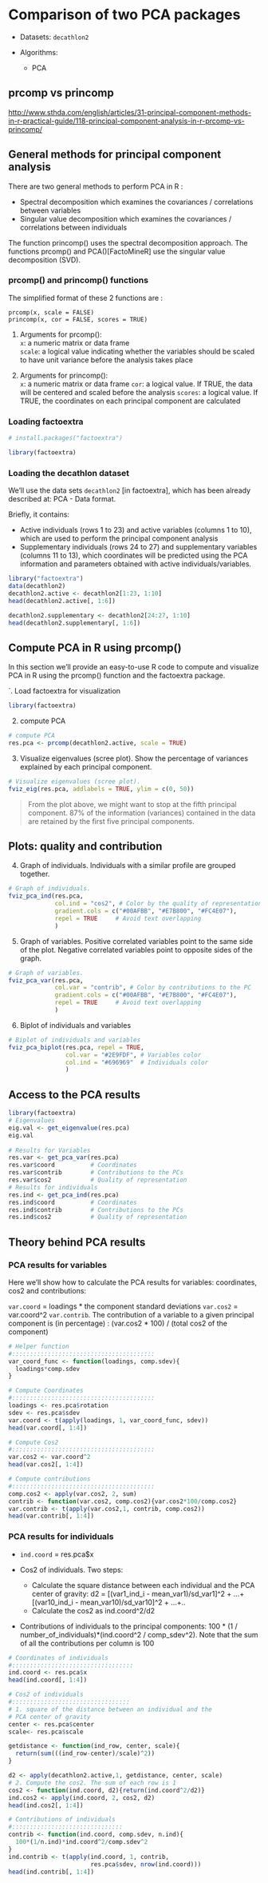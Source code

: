 # Comparison of two PCA packages

-   Datasets: `decathlon2`

-   Algorithms:

    -   PCA

## prcomp vs princomp

<http://www.sthda.com/english/articles/31-principal-component-methods-in-r-practical-guide/118-principal-component-analysis-in-r-prcomp-vs-princomp/>

## General methods for principal component analysis

There are two general methods to perform PCA in R :

-   Spectral decomposition which examines the covariances / correlations between variables
-   Singular value decomposition which examines the covariances / correlations between individuals

The function princomp() uses the spectral decomposition approach. The functions prcomp() and PCA()[FactoMineR] use the singular value decomposition (SVD).

### prcomp() and princomp() functions

The simplified format of these 2 functions are :

    prcomp(x, scale = FALSE)
    princomp(x, cor = FALSE, scores = TRUE)

1.  Arguments for prcomp():\
    `x`: a numeric matrix or data frame\
    `scale`: a logical value indicating whether the variables should be scaled to have unit variance before the analysis takes place

2.  Arguments for princomp():\
    `x`: a numeric matrix or data frame `cor`: a logical value. If TRUE, the data will be centered and scaled before the analysis `scores`: a logical value. If TRUE, the coordinates on each principal component are calculated

### Loading factoextra

```r
# install.packages("factoextra")
```

```r
library(factoextra)
```

### Loading the decathlon dataset

We'll use the data sets `decathlon2` [in factoextra], which has been already described at: PCA - Data format.

Briefly, it contains:

-   Active individuals (rows 1 to 23) and active variables (columns 1 to 10), which are used to perform the principal component analysis
-   Supplementary individuals (rows 24 to 27) and supplementary variables (columns 11 to 13), which coordinates will be predicted using the PCA information and parameters obtained with active individuals/variables.

```r
library("factoextra")
data(decathlon2)
decathlon2.active <- decathlon2[1:23, 1:10]
head(decathlon2.active[, 1:6])
```

```r
decathlon2.supplementary <- decathlon2[24:27, 1:10]
head(decathlon2.supplementary[, 1:6])
```

## Compute PCA in R using prcomp()

In this section we'll provide an easy-to-use R code to compute and visualize PCA in R using the prcomp() function and the factoextra package.

\`. Load factoextra for visualization

```r
library(factoextra)
```

2.  compute PCA

```r
# compute PCA
res.pca <- prcomp(decathlon2.active, scale = TRUE)
```

3.  Visualize eigenvalues (scree plot). Show the percentage of variances explained by each principal component.

```r
# Visualize eigenvalues (scree plot).
fviz_eig(res.pca, addlabels = TRUE, ylim = c(0, 50))
```

> From the plot above, we might want to stop at the fifth principal component. 87% of the information (variances) contained in the data are retained by the first five principal components.

## Plots: quality and contribution

4.  Graph of individuals. Individuals with a similar profile are grouped together.

```r
# Graph of individuals.
fviz_pca_ind(res.pca,
             col.ind = "cos2", # Color by the quality of representation
             gradient.cols = c("#00AFBB", "#E7B800", "#FC4E07"),
             repel = TRUE     # Avoid text overlapping
             )
```

5.  Graph of variables. Positive correlated variables point to the same side of the plot. Negative correlated variables point to opposite sides of the graph.

```r
# Graph of variables.
fviz_pca_var(res.pca,
             col.var = "contrib", # Color by contributions to the PC
             gradient.cols = c("#00AFBB", "#E7B800", "#FC4E07"),
             repel = TRUE     # Avoid text overlapping
             )
```

6.  Biplot of individuals and variables

```r
# Biplot of individuals and variables
fviz_pca_biplot(res.pca, repel = TRUE,
                col.var = "#2E9FDF", # Variables color
                col.ind = "#696969"  # Individuals color
                )
```

## Access to the PCA results

```r
library(factoextra)
# Eigenvalues
eig.val <- get_eigenvalue(res.pca)
eig.val
  
# Results for Variables
res.var <- get_pca_var(res.pca)
res.var$coord          # Coordinates
res.var$contrib        # Contributions to the PCs
res.var$cos2           # Quality of representation 
# Results for individuals
res.ind <- get_pca_ind(res.pca)
res.ind$coord          # Coordinates
res.ind$contrib        # Contributions to the PCs
res.ind$cos2           # Quality of representation 
```


## Theory behind PCA results

### PCA results for variables

Here we'll show how to calculate the PCA results for variables: coordinates, cos2 and contributions:

`var.coord` = loadings \* the component standard deviations `var.cos2` = var.coord\^2 `var.contrib`. The contribution of a variable to a given principal component is (in percentage) : (var.cos2 \* 100) / (total cos2 of the component)

```r
# Helper function 
#::::::::::::::::::::::::::::::::::::::::
var_coord_func <- function(loadings, comp.sdev){
  loadings*comp.sdev
}
```

```r
# Compute Coordinates
#::::::::::::::::::::::::::::::::::::::::
loadings <- res.pca$rotation
sdev <- res.pca$sdev
var.coord <- t(apply(loadings, 1, var_coord_func, sdev)) 
head(var.coord[, 1:4])
```

```r
# Compute Cos2
#::::::::::::::::::::::::::::::::::::::::
var.cos2 <- var.coord^2
head(var.cos2[, 1:4])
```

```r
# Compute contributions
#::::::::::::::::::::::::::::::::::::::::
comp.cos2 <- apply(var.cos2, 2, sum)
contrib <- function(var.cos2, comp.cos2){var.cos2*100/comp.cos2}
var.contrib <- t(apply(var.cos2,1, contrib, comp.cos2))
head(var.contrib[, 1:4])
```

### PCA results for individuals

-   `ind.coord` = res.pca\$x

-   Cos2 of individuals. Two steps:

    -   Calculate the square distance between each individual and the PCA center of gravity: d2 = [(var1_ind_i - mean_var1)/sd_var1]\^2 + ...+ [(var10_ind_i - mean_var10)/sd_var10]\^2 + ...+..
    -   Calculate the cos2 as ind.coord\^2/d2

-   Contributions of individuals to the principal components: 100 \* (1 / number_of_individuals)\*(ind.coord\^2 / comp_sdev\^2). Note that the sum of all the contributions per column is 100

```r
# Coordinates of individuals
#::::::::::::::::::::::::::::::::::
ind.coord <- res.pca$x
head(ind.coord[, 1:4])
```

```r
# Cos2 of individuals
#:::::::::::::::::::::::::::::::::
# 1. square of the distance between an individual and the
# PCA center of gravity
center <- res.pca$center
scale<- res.pca$scale

getdistance <- function(ind_row, center, scale){
  return(sum(((ind_row-center)/scale)^2))
}

d2 <- apply(decathlon2.active,1, getdistance, center, scale)
# 2. Compute the cos2. The sum of each row is 1
cos2 <- function(ind.coord, d2){return(ind.coord^2/d2)}
ind.cos2 <- apply(ind.coord, 2, cos2, d2)
head(ind.cos2[, 1:4])
```

```r
# Contributions of individuals
#:::::::::::::::::::::::::::::::
contrib <- function(ind.coord, comp.sdev, n.ind){
  100*(1/n.ind)*ind.coord^2/comp.sdev^2
}
ind.contrib <- t(apply(ind.coord, 1, contrib, 
                       res.pca$sdev, nrow(ind.coord)))
head(ind.contrib[, 1:4])
```
